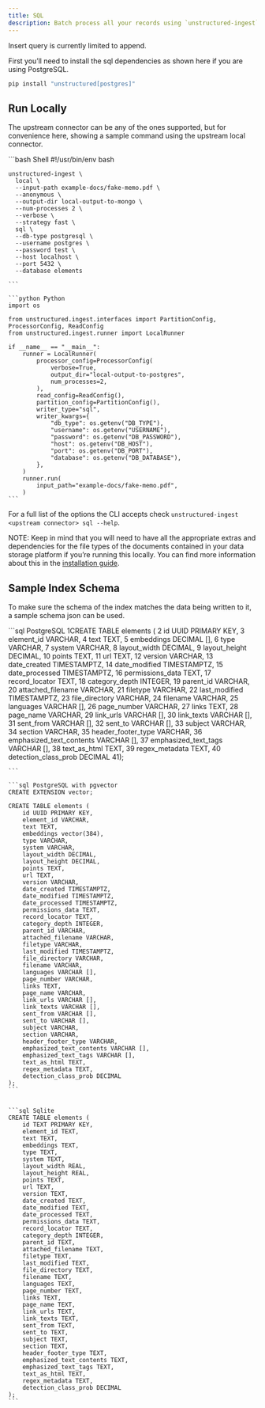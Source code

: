 ```yaml
---
title: SQL 
description: Batch process all your records using `unstructured-ingest` to store structured outputs locally on your filesystem and upload those local files to a PostgreSQL or SQLite schema.
---
```


Insert query is currently limited to append.

First you’ll need to install the sql dependencies as shown here if you are using PostgreSQL.

```bash
pip install "unstructured[postgres]"

```


## Run Locally

The upstream connector can be any of the ones supported, but for convenience here, showing a sample command using the upstream local connector.

<CodeGroup>
    ```bash Shell
    #!/usr/bin/env bash
    
    unstructured-ingest \
      local \
      --input-path example-docs/fake-memo.pdf \
      --anonymous \
      --output-dir local-output-to-mongo \
      --num-processes 2 \
      --verbose \
      --strategy fast \
      sql \
      --db-type postgresql \
      --username postgres \
      --password test \
      --host localhost \
      --port 5432 \
      --database elements
    
    ```
    
    ```python Python 
    import os
    
    from unstructured.ingest.interfaces import PartitionConfig, ProcessorConfig, ReadConfig
    from unstructured.ingest.runner import LocalRunner
    
    if __name__ == "__main__":
        runner = LocalRunner(
            processor_config=ProcessorConfig(
                verbose=True,
                output_dir="local-output-to-postgres",
                num_processes=2,
            ),
            read_config=ReadConfig(),
            partition_config=PartitionConfig(),
            writer_type="sql",
            writer_kwargs={
                "db_type": os.getenv("DB_TYPE"),
                "username": os.getenv("USERNAME"),
                "password": os.getenv("DB_PASSWORD"),
                "host": os.getenv("DB_HOST"),
                "port": os.getenv("DB_PORT"),
                "database": os.getenv("DB_DATABASE"),
            },
        )
        runner.run(
            input_path="example-docs/fake-memo.pdf",
        )
    ```
</CodeGroup>



For a full list of the options the CLI accepts check `unstructured-ingest <upstream connector> sql --help`.

NOTE: Keep in mind that you will need to have all the appropriate extras and dependencies for the file types of the documents contained in your data storage platform if you’re running this locally. You can find more information about this in the [installation guide](/installation/overview).

## Sample Index Schema

To make sure the schema of the index matches the data being written to it, a sample schema json can be used.

<CodeGroup>
    ```sql PostgreSQL
     1CREATE TABLE elements (
     2    id UUID PRIMARY KEY,
     3    element_id VARCHAR,
     4    text TEXT,
     5    embeddings DECIMAL [],
     6    type VARCHAR,
     7    system VARCHAR,
     8    layout_width DECIMAL,
     9    layout_height DECIMAL,
    10    points TEXT,
    11    url TEXT,
    12    version VARCHAR,
    13    date_created TIMESTAMPTZ,
    14    date_modified TIMESTAMPTZ,
    15    date_processed TIMESTAMPTZ,
    16    permissions_data TEXT,
    17    record_locator TEXT,
    18    category_depth INTEGER,
    19    parent_id VARCHAR,
    20    attached_filename VARCHAR,
    21    filetype VARCHAR,
    22    last_modified TIMESTAMPTZ,
    23    file_directory VARCHAR,
    24    filename VARCHAR,
    25    languages VARCHAR [],
    26    page_number VARCHAR,
    27    links TEXT,
    28    page_name VARCHAR,
    29    link_urls VARCHAR [],
    30    link_texts VARCHAR [],
    31    sent_from VARCHAR [],
    32    sent_to VARCHAR [],
    33    subject VARCHAR,
    34    section VARCHAR,
    35    header_footer_type VARCHAR,
    36    emphasized_text_contents VARCHAR [],
    37    emphasized_text_tags VARCHAR [],
    38    text_as_html TEXT,
    39    regex_metadata TEXT,
    40    detection_class_prob DECIMAL
    41);
    
    ```
    
    ```sql PostgreSQL with pgvector 
    CREATE EXTENSION vector;
    
    CREATE TABLE elements (
        id UUID PRIMARY KEY,
        element_id VARCHAR,
        text TEXT,
        embeddings vector(384),
        type VARCHAR,
        system VARCHAR,
        layout_width DECIMAL,
        layout_height DECIMAL,
        points TEXT,
        url TEXT,
        version VARCHAR,
        date_created TIMESTAMPTZ,
        date_modified TIMESTAMPTZ,
        date_processed TIMESTAMPTZ,
        permissions_data TEXT,
        record_locator TEXT,
        category_depth INTEGER,
        parent_id VARCHAR,
        attached_filename VARCHAR,
        filetype VARCHAR,
        last_modified TIMESTAMPTZ,
        file_directory VARCHAR,
        filename VARCHAR,
        languages VARCHAR [],
        page_number VARCHAR,
        links TEXT,
        page_name VARCHAR,
        link_urls VARCHAR [],
        link_texts VARCHAR [],
        sent_from VARCHAR [],
        sent_to VARCHAR [],
        subject VARCHAR,
        section VARCHAR,
        header_footer_type VARCHAR,
        emphasized_text_contents VARCHAR [],
        emphasized_text_tags VARCHAR [],
        text_as_html TEXT,
        regex_metadata TEXT,
        detection_class_prob DECIMAL
    );
    ```
    
    
    ```sql Sqlite
    CREATE TABLE elements (
        id TEXT PRIMARY KEY,
        element_id TEXT,
        text TEXT,
        embeddings TEXT,
        type TEXT,
        system TEXT,
        layout_width REAL,
        layout_height REAL,
        points TEXT,
        url TEXT,
        version TEXT,
        date_created TEXT,
        date_modified TEXT,
        date_processed TEXT,
        permissions_data TEXT,
        record_locator TEXT,
        category_depth INTEGER,
        parent_id TEXT,
        attached_filename TEXT,
        filetype TEXT,
        last_modified TEXT,
        file_directory TEXT,
        filename TEXT,
        languages TEXT,
        page_number TEXT,
        links TEXT,
        page_name TEXT,
        link_urls TEXT,
        link_texts TEXT,
        sent_from TEXT,
        sent_to TEXT,
        subject TEXT,
        section TEXT,
        header_footer_type TEXT,
        emphasized_text_contents TEXT,
        emphasized_text_tags TEXT,
        text_as_html TEXT,
        regex_metadata TEXT,
        detection_class_prob DECIMAL
    );
    ```
</CodeGroup>